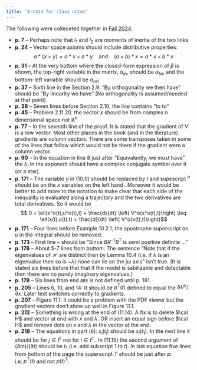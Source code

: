 ```yaml
---
title: "Errata for class notes"
---
```


The following were colleceted together in [Fall
2024](https://courses.grainger.illinois.edu/ece515/fa2024/errata.html).

 * **p. 7** -- Perhaps note that $I_1$ and $I_2$ are moments of inertia of the two links
 * **p. 24** -- Vector space axioms should include distributive properties: 
 $$a*(x+y)=a*x + a*y \quad \textrm{and} \quad (a+b)*x=a*x+b*x $$ 
 * **p. 31** -- At the very bottom where the closed-form expression of $\beta$ is
 shown, the top-right variable in the matrix, $\alpha_{in}$, should be
 $\alpha_{1n}$, and the bottom-left variable should be $\alpha_{m1}$
 * **p. 37** -- Sixth line in the Section 2.9. "By orthogonality we then have" should
 be "By linearity we have" (No orthogonality is assumed/needed at that point)
 * **p. 38** -- Seven lines before Section 2.10, the line contains "to to"
 * **p. 45** -- Problem 2.11.20. the vector $x$ should be from complex $n$ dimensional space not $\mathbb{R}^n$
 * **p. 77** -- In the seventh line of the proof. It is stated that the gradient of
 $V$ is a row vector. Most other places in the book (and in the literature)
 gradients are column vectors. There are some transposes taken in some of the
 lines that follow which would not be there if the gradient were a column
 vector.
 * **p. 90** -- In the equation in line 8 just after "Equivalently, we must have" the
 $\lambda_i$ in the exponent should have a complex conjugate symbol over it (or a
 star).
 * **p. 171** -- The variable $y$ in (10.9) should be replaced by $t$ and supescript $^o$
 should be on the $x$ variables on the left hand . Moreover it would be better to
 add more to the notation to make clear that each side of the inequality is
 evaluated along a trajectory and the two derivatives are total derivatives. So
 it would be 
 $$ 0 = \ell(x^o(t),u^o(t),t) + \frac{d}{dt} \left(
 V^o(x^o(t),t)\right) \leq \ell(x(t),u(t),t) + \frac{d}{dt} \left(
 V^o(x(t),t)\right)$$
* **p. 171** -- Four lines before Example 10.2.1, the apostrophe superscript on $u$ in the integral should be removed.
* **p. 173** -- First line -- should be "Since $BR^{-1}B^T$ is semi positive definite ..."
* **p. 176** -- About 5-7 lines from bottom: The sentence "Note that if the eigenvalues of $\mathcal{H}$ are distinct then by Lemma 10.4 (i.e. if $\lambda$ is an eigenvalue then so is $-\lambda$) none can lie on the $j\omega$ axis" isn't true. (It is stated six lines before that that if the model is sabilizable and detectable then there are no purely imaginary eigenvalues.)
* **p. 178** -- Six lines from end `ARE` is not defined until p. 181.
* **p. 205** -- Lines 6, 10, and 14: It should be $p^T(t)$ defined to equal the $\partial V^o / \partial x$. Later text switches correctly to gradients.
* **p. 207** -- Figure 11.1: It could be a problem with the PDF viewer but the gradient vectors don't show up well in Figure 11.1. 
* **p. 212** -- Something is wrong at the end of (11.14). A fix is to delete $\cal H$ and vector at end with $\dot{x}$ and $\dot{\lambda}$. OR insert an equal sign before $\cal H$ and remove dots on $x$ and $\lambda$ in the vector at the end.
* **p. 218** -- The equations in part (b): $x_i(t_i)$ should be $x_i(t_1).$ In the next line it should be for $j\in I^c$ not for $i\in I^c.$. In (11.15) the second argument of $(\partial m)/(\partial t)$ should be $t_1$ (i.e. add subscript 1 to $t$). In last equation five lines from bottom of the page the superscript $T$ should be just after $p$: i.e. $p^T(t)$ and not $p(t)^T$.

